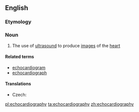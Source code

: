 ==English==

===Etymology===
{{compound|echo|cardiography}}

===Noun===
{{wikipedia}}
{{en-noun|-}}

#{{medicine}} The use of [[ultrasound]] to produce [[image]]s of the [[heart]]

====Related terms====
*[[echocardiogram]]
*[[echocardiograph]]

====Translations====
{{trans-top|use of ultrasound to produce images of the heart}}
* Czech: {{t-|cs|echokardiografie|f}}
{{trans-mid}}
{{trans-bottom}}

[[pl:echocardiography]]
[[ta:echocardiography]]
[[zh:echocardiography]]